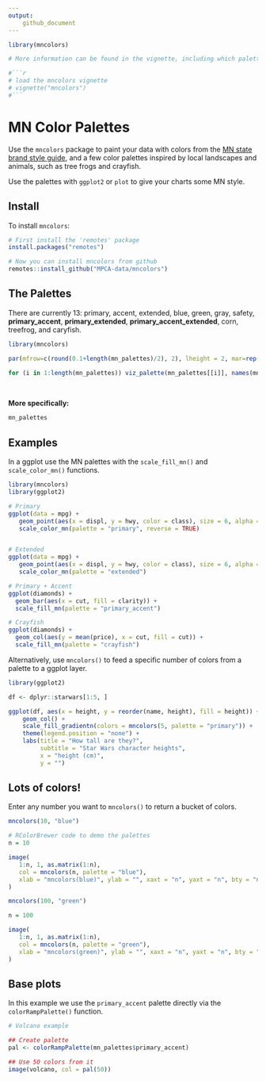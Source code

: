 ```yaml
---
output:
    github_document
---
```


```r
library(mncolors)

# More information can be found in the vignette, including which palettes work best for those with reduced color vision.

#```r
# load the mncolors vignette
# vignette("mncolors")
#```

```

# MN Color Palettes

Use the `mncolors` package to paint your data with colors from the [MN state brand style
guide](https://mn.gov/portal/brand/style-guide/colors/), and a
few color palettes inspired by local landscapes and animals, such as tree frogs and crayfish. 

Use the palettes with `ggplot2` or `plot` to give your charts some MN style.

## Install

To install `mncolors`:

``` r
# First install the 'remotes' package
install.packages("remotes")

# Now you can install mncolors from github
remotes::install_github("MPCA-data/mncolors")

```

## The Palettes

There are currently 13: primary, accent, extended, blue, green, gray, safety, **primary_accent**, **primary_extended**, **primary_accent_extended**, corn, treefrog, and caryfish.

```r
library(mncolors)

par(mfrow=c(round(0.1+length(mn_palettes)/2), 2), lheight = 2, mar=rep(1, 4), adj = 0)

for (i in 1:length(mn_palettes)) viz_palette(mn_palettes[[i]], names(mn_palettes)[i])
```

<br>

**More specifically:**

```r
mn_palettes
```

## Examples

In a ggplot use the MN palettes with the `scale_fill_mn()` and `scale_color_mn()` functions.

```r
library(mncolors)
library(ggplot2)

# Primary
ggplot(data = mpg) +   
   geom_point(aes(x = displ, y = hwy, color = class), size = 6, alpha = 0.7) +
   scale_color_mn(palette = "primary", reverse = TRUE)


# Extended
ggplot(data = mpg) +   
   geom_point(aes(x = displ, y = hwy, color = class), size = 6, alpha = 0.7) +
   scale_color_mn(palette = "extended")

# Primary + Accent
ggplot(diamonds) + 
  geom_bar(aes(x = cut, fill = clarity)) +
  scale_fill_mn(palette = "primary_accent")

# Crayfish
ggplot(diamonds) + 
  geom_col(aes(y = mean(price), x = cut, fill = cut)) +
  scale_fill_mn(palette = "crayfish")

```


Alternatively, use `mncolors()` to feed a specific number of colors from a palette to a ggplot layer.

```r
library(ggplot2)

df <- dplyr::starwars[1:5, ]

ggplot(df, aes(x = height, y = reorder(name, height), fill = height)) +
    geom_col() + 
    scale_fill_gradientn(colors = mncolors(5, palette = "primary")) +
    theme(legend.position = "none") +
    labs(title = "How tall are they?",
         subtitle = "Star Wars character heights",
         x = "height (cm)",
         y = "")
```


## Lots of colors!

Enter any number you want to `mncolors()` to return a bucket of colors.
```r
mncolors(10, "blue")
```


```r
# RColorBrewer code to demo the palettes
n = 10

image(
   1:n, 1, as.matrix(1:n),
   col = mncolors(n, palette = "blue"),
   xlab = "mncolors(blue)", ylab = "", xaxt = "n", yaxt = "n", bty = "n"
)
```


```r
mncolors(100, "green")
```

```r
n = 100

image(
   1:n, 1, as.matrix(1:n),
   col = mncolors(n, palette = "green"),
   xlab = "mncolors(green)", ylab = "", xaxt = "n", yaxt = "n", bty = "n"
)
```


## Base plots

In this example we use the `primary_accent` palette directly via the `colorRampPalette()` function. 

```r
# Volcano example

## Create palette
pal <- colorRampPalette(mn_palettes$primary_accent)

## Use 50 colors from it
image(volcano, col = pal(50))
```

